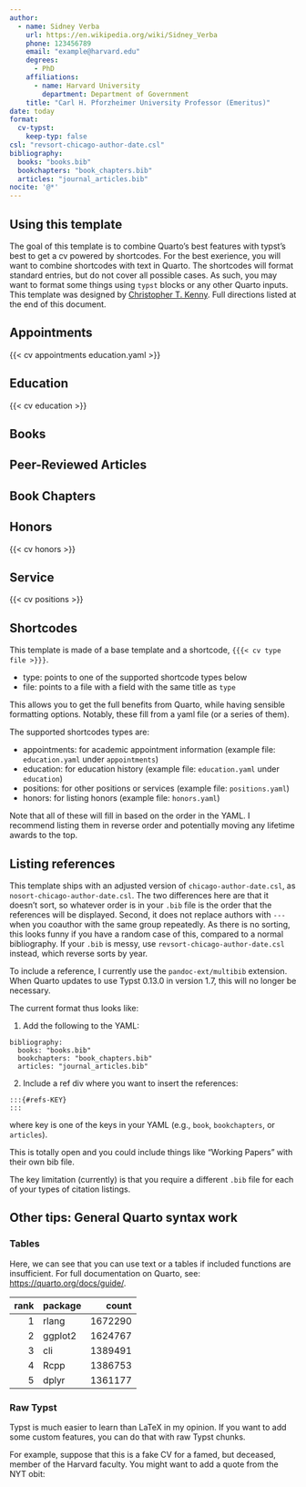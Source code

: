 ```yaml
---
author:
  - name: Sidney Verba
    url: https://en.wikipedia.org/wiki/Sidney_Verba
    phone: 123456789
    email: "example@harvard.edu"
    degrees:
      - PhD
    affiliations:
      - name: Harvard University
        department: Department of Government
    title: "Carl H. Pforzheimer University Professor (Emeritus)"
date: today
format:
  cv-typst:
    keep-typ: false
csl: "revsort-chicago-author-date.csl"
bibliography:
  books: "books.bib"
  bookchapters: "book_chapters.bib"
  articles: "journal_articles.bib"
nocite: '@*'
---
```


## Using this template


The goal of this template is to combine Quarto's best features with typst's best to get a cv powered by shortcodes.
For the best exerience, you will want to combine shortcodes with text in Quarto.
The shortcodes will format standard entries, but do not cover all possible cases.
As such, you may want to format some things using `typst` blocks or any other Quarto inputs.
This template was designed by [Christopher T. Kenny](https://christophertkenny.com/). Full directions listed at the end of this document.


## Appointments

{{< cv appointments education.yaml >}}

## Education

{{< cv education >}}

## Books

:::{#refs-books}
:::

## Peer-Reviewed Articles

:::{#refs-articles}
:::

## Book Chapters

:::{#refs-bookchapters}
:::

## Honors

{{< cv honors >}}

## Service

{{< cv positions >}}

## Shortcodes

This template is made of a base template and a shortcode, `{{{< cv type file >}}}`.

- type: points to one of the supported shortcode types below
- file: points to a file with a field with the same title as `type`

This allows you to get the full benefits from Quarto, while having sensible formatting options.
Notably, these fill from a yaml file (or a series of them).

The supported shortcodes types are:

- appointments: for academic appointment information (example file: `education.yaml` under `appointments`)
- education: for education history (example file: `education.yaml` under `education`)
- positions: for other positions or services (example file: `positions.yaml`)
- honors: for listing honors (example file: `honors.yaml`)

Note that all of these will fill in based on the order in the YAML. I recommend listing them in reverse order and potentially moving any lifetime awards to the top.

## Listing references

This template ships with an adjusted version of `chicago-author-date.csl`, as `nosort-chicago-author-date.csl`. The two differences here are that it doesn't sort, so whatever order is in your `.bib` file is the order that the references will be displayed. Second, it does not replace authors with `---` when you coauthor with the same group repeatedly. As there is no sorting, this looks funny if you have a random case of this, compared to a normal bibliography.
If your `.bib` is messy, use `revsort-chicago-author-date.csl` instead, which reverse sorts by year.

To include a reference, I currently use the `pandoc-ext/multibib` extension. When Quarto updates to use Typst 0.13.0 in version 1.7, this will no longer be necessary.

The current format thus looks like:

1. Add the following to the YAML:

```
bibliography:
  books: "books.bib"
  bookchapters: "book_chapters.bib"
  articles: "journal_articles.bib"
```

2. Include a ref div where you want to insert the references:

```
:::{#refs-KEY}
:::
```

where key is one of the keys in your YAML (e.g., `book`, `bookchapters`, or `articles`).

This is totally open and you could include things like "Working Papers" with their own bib file.

The key limitation (currently) is that you require a different `.bib` file for each of your types of citation listings.

## Other tips: General Quarto syntax work

### Tables

Here, we can see that you can use text or a tables if included functions are insufficient. For full documentation on Quarto, see: <https://quarto.org/docs/guide/>.

| rank     | package  |   count  |
| -------: | :------- | -------: |
|     1    |    rlang |  1672290 |
|     2    |  ggplot2 |  1624767 |
|     3    |      cli |  1389491 |
|     4    |     Rcpp |  1386753 |
|     5    |    dplyr |  1361177 |



### Raw Typst

Typst is much easier to learn than LaTeX in my opinion. If you want to add some custom features, you can do that with raw Typst chunks.

For example, suppose that this is a fake CV for a famed, but deceased, member of the Harvard faculty.
You might want to add a quote from the NYT obit:

```{=typst}
#quote(attribution: "Sam Roberts, NYTimes", block: true)[
  Sidney Verba, whose pioneering research comparing political behavior among the world’s democracies became a classic book among students of politics, died on March 4 at his home in Cambridge, Mass. He was 86.
]
```
